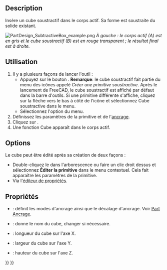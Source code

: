 <languages/>

{{Docnav/fr
|[[PartDesign_SubtractiveHelix/fr|Hélice soustractive]]
|[[PartDesign_SubtractiveCylinder/fr|Cylindre soustractif]]
|[[PartDesign_Workbench/fr|Atelier PartDesign]]
|IconL=PartDesign_SubtractiveHelix.svg
|IconR=PartDesign_SubtractiveCylinder.svg
|IconC=Workbench_PartDesign.svg
}}

{{GuiCommand/fr
|Name=PartDesign SubtractiveBox
|Name/fr=PartDesign Cube soustractif
|MenuLocation=PartDesign → Créer une primitive soustractive → Cube soustractif
|Workbenches=[[PartDesign_Workbench/fr|PartDesign]]
|Version=0.17
|SeeAlso=[[PartDesign_CompPrimitiveSubtractive/fr|PartDesign Primitives soustractives]], [[PartDesign_AdditiveBox/fr|PartDesign Cube additif]]
}}

==Description==

Insère un cube soustractif dans le corps actif. Sa forme est soustraite du solide existant.

[[File:PartDesign_SubtractiveBox_example.png|none]]
''À gauche : le corps actif (A) est en gris et le cube soustractif (B) est en rouge transparent ; le résultat final est à droite.''

<span id="Usage"></span>
==Utilisation==

# Il y a plusieurs façons de lancer l'outil :
#* Appuyez sur le bouton {{Button|[[Image:PartDesign_SubtractiveBox.svg|16px]] [[PartDesign_SubtractiveBox/fr|Cube soustractif]]}}. '''Remarque''': le cube soustractif fait partie du menu des icônes appelé ''Créer une primitive soustractive''. Après le lancement de FreeCAD, le cube soustractif est affiché par défaut dans la barre d'outils. Si une primitive différente s'affiche, cliquez sur la flèche vers le bas à côté de l'icône et sélectionnez Cube soustractive dans le menu.
#* Sélectionnez l'option {{MenuCommand|PartDesign → Créer une primitive soustractive → [[Image:PartDesign_SubtractiveBox.svg|16px]] Cube soustractif}} du menu.
# Définissez les paramètres de la primitive et de l'[[Part_EditAttachment/fr|ancrage]].
# Cliquez sur {{Button|OK}}.
# Une fonction Cube apparaît dans le corps actif.

==Options== 

Le cube peut être édité après sa création de deux façons :
* Double-cliquez le dans l'arborescence ou faire un clic droit dessus et sélectionnez '''Éditer la primitive''' dans le menu contextuel. Cela fait apparaître les paramètres de la primitive. 
* Via l'[[Property_editor/fr|éditeur de propriétés]].

<span id="Properties"></span>
==Propriétés==

* {{PropertyData|Attachment}} : définit les modes d'ancrage ainsi que le décalage d'ancrage. Voir [[Part_EditAttachment/fr|Part Ancrage]].
* {{PropertyData|Label}} : donne le nom du cube, changer si nécessaire.
* {{PropertyData|Length}} : longueur du cube sur l'axe X.
* {{PropertyData|Width}} : largeur du cube sur l'axe Y.
* {{PropertyData|Height}} : hauteur du cube sur l'axe Z.


{{Docnav/fr
|[[PartDesign_SubtractiveHelix/fr|Hélice soustractive]]
|[[PartDesign_SubtractiveCylinder/fr|Cylindre soustractif]]
|[[PartDesign_Workbench/fr|Atelier PartDesign]]
|IconL=PartDesign_SubtractiveHelix.svg
|IconR=PartDesign_SubtractiveCylinder.svg
|IconC=Workbench_PartDesign.svg
}}

{{PartDesign_Tools_navi{{#translation:}}}}
{{Userdocnavi{{#translation:}}}}